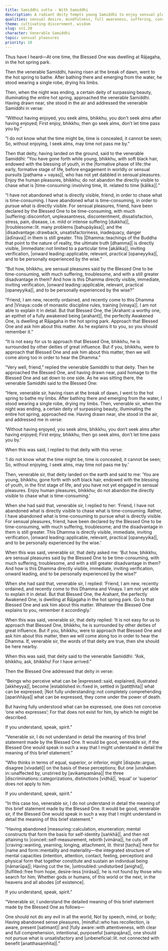 ```yaml
---
title: Samiddhi sutta - With Samiddhi
description: A radiant deity tempts young Samiddhi to enjoy sensual pleasures. The Buddha later reveals that true liberation transcends identity and craving, and is only found by those who let go of even the need to describe themselves.
qualities: sensual desire, mindfulness, full awareness, suffering, conceit, imperturbable, discontentment, unwholesome, discernment
theme: cultivating discernment, wisdom
slug: sn1.20
character: Venerable Samiddhi
topic: sensual pleasures
priority: 10
---
```


Thus have I heard—At one time, the Blessed One was dwelling at Rājagaha, in the hot spring park.

Then the venerable Samiddhi, having risen at the break of dawn, went to the hot spring to bathe. After bathing there and emerging from the water, he stood wearing a single robe, drying his limbs.

Then, when the night was ending, a certain deity of surpassing beauty, illuminating the entire hot spring, approached the venerable Samiddhi. Having drawn near, she stood in the air and addressed the venerable Samiddhi in verse:

“Without having enjoyed, you seek alms, bhikkhu,
you don't seek alms after having enjoyed;
First enjoy, bhikkhu, then go seek alms,
don't let time pass you by.”

“I do not know what the time might be,
time is concealed, it cannot be seen;
So, without enjoying, I seek alms,
may time not pass me by.”

Then that deity, having landed on the ground, said to the venerable Samiddhi: “You have gone forth while young, bhikkhu, with soft black hair, endowed with the blessing of youth, in the |formative phase of life::the early, formative stage of life, before engagement in worldly or sensual pursuits [paṭhama + vayas]|, who has not yet dabbled in sensual pleasures. Enjoy the human pleasures, bhikkhu; do not abandon the directly visible to chase what is |time-consuming::involving time, lit. related to time [kālika]|.”

“I have not abandoned what is directly visible, friend, in order to chase what is time-consuming. I have abandoned what is time-consuming, in order to pursue what is directly visible. For sensual pleasures, friend, have been declared by the Blessed One to be time-consuming, with much |suffering::discomfort, unpleasantness, discontentment, dissatisfaction, stress, pain, disease, i.e. mild or intense suffering [dukkha]|, |troublesome::lit. many problems [bahupāyāsa]|; and the |disadvantage::drawback, unsatisfactoriness, inadequacy, danger [ādīnava]| in them is still greater. This |Dhamma::teachings of the Buddha that point to the nature of reality, the ultimate truth [dhamma]| is directly visible, |immediate::not limited to a particular time [akālika]|, inviting verification, |onward leading::applicable, relevant, practical [opaneyyika]|, and to be personally experienced by the wise.”

“But how, bhikkhu, are sensual pleasures said by the Blessed One to be time-consuming, with much suffering, troublesome, and with a still greater disadvantage in them? And how is this Dhamma directly visible, immediate, inviting verification, |onward leading::applicable, relevant, practical [opaneyyika]|, and to be personally experienced by the wise?”

“Friend, I am new, recently ordained, and recently come to this Dhamma and |Vinaya::code of monastic discipline rules, training [vinaya]|. I am not able to explain it in detail. But that Blessed One, the |Arahant::a worthy one, an epithet of a fully awakened being [arahant]|, the perfectly Awakened One, is dwelling at Rājagaha in the hot spring park. Approach that Blessed One and ask him about this matter. As he explains it to you, so you should remember it.”

“It is not easy for us to approach that Blessed One, bhikkhu, he is surrounded by other deities of great influence. But if you, bhikkhu, were to approach that Blessed One and ask him about this matter, then we will come along too in order to hear the Dhamma.”

“Very well, friend,” replied the venerable Samiddhi to that deity. Then he approached the Blessed One, and having drawn near, paid homage to the Blessed One and sat down to one side. As he was sitting there, the venerable Samiddhi said to the Blessed One:

“Here, venerable sir, having risen at the break of dawn, I went to the hot spring to bathe my limbs. After bathing there and emerging from the water, I stood wearing a single robe, drying my limbs. Then, venerable sir, when the night was ending, a certain deity of surpassing beauty, illuminating the entire hot spring, approached me. Having drawn near, she stood in the air, and addressed me in verse:

‘Without having enjoyed, you seek alms, bhikkhu,
you don‘t seek alms after having enjoyed;
First enjoy, bhikkhu, then go seek alms,
don't let time pass you by.’

When this was said, I replied to that deity with this verse:

‘I do not know what the time might be,
time is concealed, it cannot be seen;
So, without enjoying, I seek alms,
may time not pass me by.’

Then, venerable sir, that deity landed on the earth and said to me: ‘You are young, bhikkhu, gone forth with soft black hair, endowed with the blessing of youth, in the first stage of life, and you have not yet engaged in sensual pleasures. Enjoy human pleasures, bhikkhu; do not abandon the directly visible to chase what is time-consuming.’

When she had said that, venerable sir, I replied to her: ‘Friend, I have not abandoned what is directly visible to chase what is time-consuming. Rather, I have abandoned what is time-consuming to pursue what is directly visible. For sensual pleasures, friend, have been declared by the Blessed One to be time-consuming, with much suffering, troublesome; and the disadvantage in them is still greater. This Dhamma is directly visible, immediate, inviting verification, |onward leading::applicable, relevant, practical [opaneyyika]|, and to be personally experienced by the wise.’

When this was said, venerable sir, that deity asked me: ‘But how, bhikkhu, are sensual pleasures said by the Blessed One to be time-consuming, with much suffering, troublesome, and with a still greater disadvantage in them? And how is this Dhamma directly visible, immediate, inviting verification, onward leading, and to be personally experienced by the wise?’

When she had said that, venerable sir, I replied: ‘Friend, I am new, recently ordained, and recently come to this Dhamma and Vinaya. I am not yet able to explain it in detail. But that Blessed One, the Arahant, the perfectly Awakened One, is dwelling at Rājagaha in the hot spring park. Go to that Blessed One and ask him about this matter. Whatever the Blessed One explains to you, remember it accordingly.’

When this was said, venerable sir, that deity replied: ‘It is not easy for us to approach that Blessed One, bhikkhu, he is surrounded by other deities of great influence. But if you, bhikkhu, were to approach that Blessed One and ask him about this matter, then we will come along too in order to hear the Dhamma. If, venerable sir, the words of that deity are true, then she should be here nearby.

When this was said, that deity said to the venerable Samiddhi: “Ask, bhikkhu, ask, bhikkhu! For I have arrived.”

Then the Blessed One addressed that deity in verse:

“Beings who perceive what can be |expressed::said, explained, illustrated [akkheyya]|,
become |established in::fixed in, settled in [patiṭṭhita]| what can be expressed;
|Not fully understanding::not completely comprehending [apariññāya]| what can be expressed,
they come under the power of death.

But having fully understood what can be expressed,
one does not conceive ‘one who expresses’;
For that does not exist for him,
by which he might be described.

If you understand, speak, spirit.”

“Venerable sir, I do not understand in detail the meaning of this brief statement made by the Blessed One. It would be good, venerable sir, if the Blessed One would speak in such a way that I might understand in detail the meaning of this brief statement.”

“Who thinks in terms of equal, superior, or inferior,
might |dispute::argue, disagree [vivadati]| on the basis of these perceptions;
But one |unshaken in::unaffected by, unstirred by [avikampamāna]| the three |discriminations::categorizations, distinctions [vidhā]|,
‘equal’ or ‘superior’ does not apply to him.

If you understand, speak, spirit.”

“In this case too, venerable sir, I do not understand in detail the meaning of this brief statement made by the Blessed One. It would be good, venerable sir, if the Blessed One would speak in such a way that I might understand in detail the meaning of this brief statement.”

“Having abandoned |measuring::calculation, enumeration; mental constructs that form the basis for self-identity [saṅkhā]|, and then not attaining to |conceit::self-measurement, rebirth [vimāna]|,
he cuts off |craving::wanting, yearning, longing, attachment, lit. thirst [taṇha]| here for |name and form::mentality and materiality—the integrated structure of mental capacities (intention, attention, contact, feeling, perception) and physical form that together constitute and sustain an individual being [nāmarūpa]|;
Having cut the tie, |untroubled::undisturbed [anigha]|, |fulfilled::free from hope, desire-less [nirāsa]|,
he is not found by those who search for him;
Whether gods or humans, of this world or the next,
in the heavens and all abodes [of existence].

If you understand, speak, spirit.”

“Venerable sir, I understand the detailed meaning of this brief statement made by the Blessed One as follows—

One should not do any evil in all the world,
Not by speech, mind, or body;
Having abandoned sense pleasures, |mindful::who has recollection, is aware, present [satimant]| and |fully aware::with attentiveness, with clear and full comprehension, intentional, purposeful [sampajāna]|,
one should not pursue what is unsatisfactory and |unbeneficial::lit. not connected with benefit [anatthasaṃhita]|.”